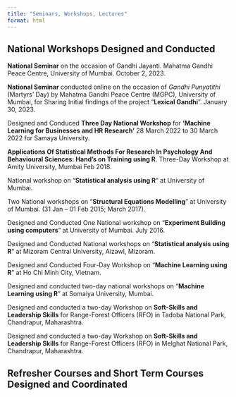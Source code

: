 ```yaml
---
title: "Seminars, Workshops, Lectures"
format: html
---
```


## **National Workshops Designed and Conducted**

**National Seminar** on the occasion of Gandhi Jayanti. Mahatma Gandhi Peace Centre, University of Mumbai. October 2, 2023.

**National Seminar** conducted online on the occasion of *Gandhi Punyatithi* (Martyrs' Day) by Mahatma Gandhi Peace Centre (MGPC), University of Mumbai, for Sharing Initial findings of the project “**Lexical Gandhi**”. January 30, 2023.

Designed and Conduced **Three Day National Workshop** for **‘Machine Learning for Businesses and HR Research’** 28 March 2022 to 30 March 2022 for Samaya University.

**Applications Of Statistical Methods For Research In Psychology And Behavioural Sciences: Hand’s on Training using R**. Three-Day Workshop at Amity University, Mumbai Feb 2018.

National workshop on “**Statistical analysis using R**” at University of Mumbai.

Two National workshops on “**Structural Equations Modelling**” at University of Mumbai. (31 Jan – 01 Feb 2015; March 2017).

Designed and Conducted One National workshop on “**Experiment Building using computers**” at University of Mumbai. July 2016.

Designed and Conducted National workshops on “**Statistical analysis using R**” at Mizoram Central University, Aizawl, Mizoram.

Designed and Conducted Four-Day Workshop on “**Machine Learning using R**” at Ho Chi Minh City, Vietnam.

Designed and conducted two-day national workshops on “**Machine Learning using R**” at Somaiya University, Mumbai.

Designed and conducted a two-day Workshop on **Soft-Skills and Leadership Skills** for Range-Forest Officers (RFO) in Tadoba National Park, Chandrapur, Maharashtra.

Designed and conducted a two-day Workshop on **Soft-Skills and Leadership Skills** for Range-Forest Officers (RFO) in Melghat National Park, Chandrapur, Maharashtra.

## **Refresher Courses and Short Term Courses Designed and Coordinated**
